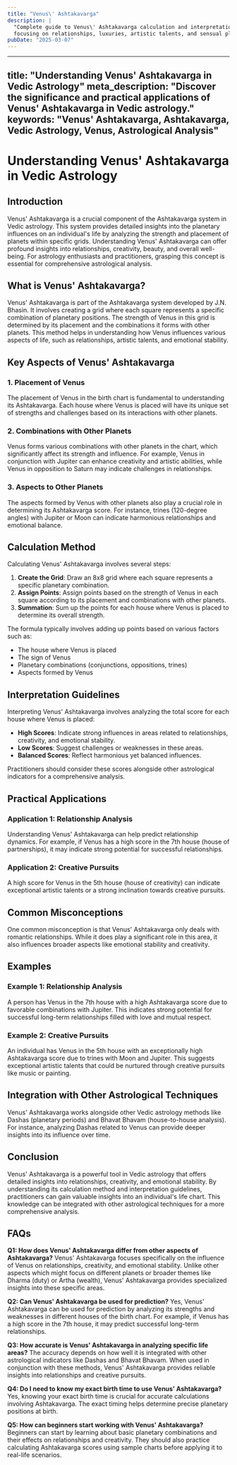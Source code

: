 ```yaml
---
title: "Venus\' Ashtakavarga"
description: |
  "Complete guide to Venus\' Ashtakavarga calculation and interpretation,
  focusing on relationships, luxuries, artistic talents, and sensual pleasures."
pubDate: "2025-03-07"
---
```


---
title: "Understanding Venus' Ashtakavarga in Vedic Astrology"
meta_description: "Discover the significance and practical applications of Venus' Ashtakavarga in Vedic astrology."
keywords: "Venus' Ashtakavarga, Ashtakavarga, Vedic Astrology, Venus, Astrological Analysis"
---

# Understanding Venus' Ashtakavarga in Vedic Astrology

## Introduction

Venus' Ashtakavarga is a crucial component of the Ashtakavarga system in Vedic astrology. This system provides detailed insights into the planetary influences on an individual's life by analyzing the strength and placement of planets within specific grids. Understanding Venus' Ashtakavarga can offer profound insights into relationships, creativity, beauty, and overall well-being. For astrology enthusiasts and practitioners, grasping this concept is essential for comprehensive astrological analysis.

## What is Venus' Ashtakavarga?

Venus' Ashtakavarga is part of the Ashtakavarga system developed by J.N. Bhasin. It involves creating a grid where each square represents a specific combination of planetary positions. The strength of Venus in this grid is determined by its placement and the combinations it forms with other planets. This method helps in understanding how Venus influences various aspects of life, such as relationships, artistic talents, and emotional stability.

## Key Aspects of Venus' Ashtakavarga

### 1. Placement of Venus
The placement of Venus in the birth chart is fundamental to understanding its Ashtakavarga. Each house where Venus is placed will have its unique set of strengths and challenges based on its interactions with other planets.

### 2. Combinations with Other Planets
Venus forms various combinations with other planets in the chart, which significantly affect its strength and influence. For example, Venus in conjunction with Jupiter can enhance creativity and artistic abilities, while Venus in opposition to Saturn may indicate challenges in relationships.

### 3. Aspects to Other Planets
The aspects formed by Venus with other planets also play a crucial role in determining its Ashtakavarga score. For instance, trines (120-degree angles) with Jupiter or Moon can indicate harmonious relationships and emotional balance.

## Calculation Method

Calculating Venus' Ashtakavarga involves several steps:

1. **Create the Grid**: Draw an 8x8 grid where each square represents a specific planetary combination.
2. **Assign Points**: Assign points based on the strength of Venus in each square according to its placement and combinations with other planets.
3. **Summation**: Sum up the points for each house where Venus is placed to determine its overall strength.

The formula typically involves adding up points based on various factors such as:
- The house where Venus is placed
- The sign of Venus
- Planetary combinations (conjunctions, oppositions, trines)
- Aspects formed by Venus

## Interpretation Guidelines

Interpreting Venus' Ashtakavarga involves analyzing the total score for each house where Venus is placed:

- **High Scores**: Indicate strong influences in areas related to relationships, creativity, and emotional stability.
- **Low Scores**: Suggest challenges or weaknesses in these areas.
- **Balanced Scores**: Reflect harmonious yet balanced influences.

Practitioners should consider these scores alongside other astrological indicators for a comprehensive analysis.

## Practical Applications

### Application 1: Relationship Analysis
Understanding Venus' Ashtakavarga can help predict relationship dynamics. For example, if Venus has a high score in the 7th house (house of partnerships), it may indicate strong potential for successful relationships.

### Application 2: Creative Pursuits
A high score for Venus in the 5th house (house of creativity) can indicate exceptional artistic talents or a strong inclination towards creative pursuits.

## Common Misconceptions

One common misconception is that Venus' Ashtakavarga only deals with romantic relationships. While it does play a significant role in this area, it also influences broader aspects like emotional stability and creativity.

## Examples

### Example 1: Relationship Analysis
A person has Venus in the 7th house with a high Ashtakavarga score due to favorable combinations with Jupiter. This indicates strong potential for successful long-term relationships filled with love and mutual respect.

### Example 2: Creative Pursuits
An individual has Venus in the 5th house with an exceptionally high Ashtakavarga score due to trines with Moon and Jupiter. This suggests exceptional artistic talents that could be nurtured through creative pursuits like music or painting.

## Integration with Other Astrological Techniques

Venus' Ashtakavarga works alongside other Vedic astrology methods like Dashas (planetary periods) and Bhavat Bhavam (house-to-house analysis). For instance, analyzing Dashas related to Venus can provide deeper insights into its influence over time.

## Conclusion

Venus' Ashtakavarga is a powerful tool in Vedic astrology that offers detailed insights into relationships, creativity, and emotional stability. By understanding its calculation method and interpretation guidelines, practitioners can gain valuable insights into an individual's life chart. This knowledge can be integrated with other astrological techniques for a more comprehensive analysis.

## FAQs

**Q1: How does Venus' Ashtakavarga differ from other aspects of Ashtakavarga?**
Venus' Ashtakavarga focuses specifically on the influence of Venus on relationships, creativity, and emotional stability. Unlike other aspects which might focus on different planets or broader themes like Dharma (duty) or Artha (wealth), Venus' Ashtakavarga provides specialized insights into these specific areas.

**Q2: Can Venus' Ashtakavarga be used for prediction?**
Yes, Venus' Ashtakavarga can be used for prediction by analyzing its strengths and weaknesses in different houses of the birth chart. For example, if Venus has a high score in the 7th house, it may predict successful long-term relationships.

**Q3: How accurate is Venus' Ashtakavarga in analyzing specific life areas?**
The accuracy depends on how well it is integrated with other astrological indicators like Dashas and Bhavat Bhavam. When used in conjunction with these methods, Venus' Ashtakavarga provides reliable insights into relationships and creative pursuits.

**Q4: Do I need to know my exact birth time to use Venus' Ashtakavarga?**
Yes, knowing your exact birth time is crucial for accurate calculations involving Ashtakavarga. The exact timing helps determine precise planetary positions at birth.

**Q5: How can beginners start working with Venus' Ashtakavarga?**
Beginners can start by learning about basic planetary combinations and their effects on relationships and creativity. They should also practice calculating Ashtakavarga scores using sample charts before applying it to real-life scenarios.